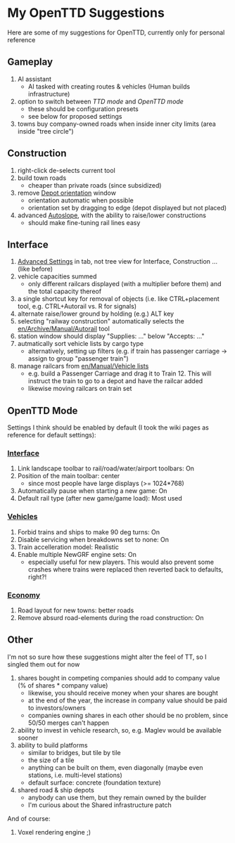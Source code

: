 =My OpenTTD Suggestions=
Here are some of my suggestions for OpenTTD, currently only for personal reference

==Gameplay==
#AI assistant
#* AI tasked with creating routes & vehicles (Human builds infrastructure)
#option to switch between ''TTD mode'' and ''OpenTTD mode''
#* these should be configuration presets
#* see below for proposed settings
#towns buy company-owned roads when inside inner city limits (area inside "tree circle")

==Construction==
#right-click de-selects current tool
#build town roads
#* cheaper than private roads (since subsidized)
#remove [[en/Manual/Building depots|Depot orientation]] window
#* orientation automatic when possible
#* orientation set by dragging to edge (depot displayed but not placed)
#advanced [[en/Manual/Landscaping#autoslope|Autoslope]], with the ability to raise/lower constructions
#* should make fine-tuning rail lines easy

==Interface==
#[[en/Archive/Manual/Settings/Advanced Settings#trivia|Advanced Settings]] in tab, not tree view for Interface, Construction ... (like before)
#vehicle capacities summed
#*only different railcars displayed (with a multiplier before them) and the total capacity thereof
#a single shortcut key for removal of objects (i.e. like CTRL+placement tool, e.g. CTRL+Autorail vs. R for signals)
#alternate raise/lower ground by holding (e.g.) ALT key
#selecting "railway construction" automatically selects the [[en/Archive/Manual/Autorail]] tool
#station window should display "Supplies: ..." below "Accepts: ..."
#autmatically sort vehicle lists by cargo type
#*alternatively, setting up filters (e.g. if train has passenger carriage -> assign to group "passenger train")
#manage railcars from [[en/Manual/Vehicle lists]]
#* e.g. build a Passenger Carriage and drag it to Train 12. This will instruct the train to go to a depot and have the railcar added
#* likewise moving railcars on train set

==OpenTTD Mode==
Settings I think should be enabled by default (I took the wiki pages as reference for default settings):
===[[en/Archive/Manual/Settings/Advanced Settings/Interface|Interface]]===
#Link landscape toolbar to rail/road/water/airport toolbars: On
#Position of the main toolbar: center
#*since most people have large displays (>= 1024*768)
#Automatically pause when starting a new game: On
#Default rail type (after new game/game load): Most used
===[[en/Archive/Manual/Settings/Advanced Settings/Vehicles|Vehicles]]===
#Forbid trains and ships to make 90 deg turns: On
#Disable servicing when breakdowns set to none: On
#Train accelleration model: Realistic
#Enable multiple NewGRF engine sets: On
#*especially useful for new players. This would also prevent some crashes where trains were replaced then reverted back to defaults, right?!
===[[en/Archive/Manual/Settings/Advanced Settings/Economy|Economy]]===
#Road layout for new towns: better roads
#Remove absurd road-elements during the road construction: On

==Other==
I'm not so sure how these suggestions might alter the feel of TT, so I singled them out for now
#shares bought in competing companies should add to company value (% of shares * company value)
#* likewise, you should receive money when your shares are bought
#* at the end of the year, the increase in company value should be paid to investors/owners
#* companies owning shares in each other should be no problem, since 50/50 merges can't happen
#ability to invest in vehicle research, so, e.g. Maglev would be available sooner
#ability to build platforms
#*similar to bridges, but tile by tile
#*the size of a tile
#*anything can be built on them, even diagonally (maybe even stations, i.e. multi-level stations)
#*default surface: concrete (foundation texture)
#shared road & ship depots
#* anybody can use them, but they remain owned by the builder
#* I'm curious about the Shared infrastructure patch

And of course:
#Voxel rendering engine ;)